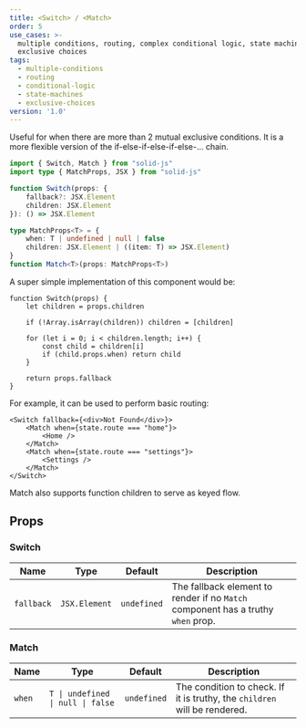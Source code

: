 ```yaml
---
title: <Switch> / <Match>
order: 5
use_cases: >-
  multiple conditions, routing, complex conditional logic, state machines,
  exclusive choices
tags:
  - multiple-conditions
  - routing
  - conditional-logic
  - state-machines
  - exclusive-choices
version: '1.0'
---
```


Useful for when there are more than 2 mutual exclusive conditions. It is a more flexible version of the if-else-if-else-if-else-... chain.

```ts
import { Switch, Match } from "solid-js"
import type { MatchProps, JSX } from "solid-js"

function Switch(props: {
	fallback?: JSX.Element
	children: JSX.Element
}): () => JSX.Element

type MatchProps<T> = {
	when: T | undefined | null | false
	children: JSX.Element | ((item: T) => JSX.Element)
}
function Match<T>(props: MatchProps<T>)
```

A super simple implementation of this component would be:

```tsx
function Switch(props) {
	let children = props.children

	if (!Array.isArray(children)) children = [children]

	for (let i = 0; i < children.length; i++) {
		const child = children[i]
		if (child.props.when) return child
	}

	return props.fallback
}
```

For example, it can be used to perform basic routing:

```tsx
<Switch fallback={<div>Not Found</div>}>
	<Match when={state.route === "home"}>
		<Home />
	</Match>
	<Match when={state.route === "settings"}>
		<Settings />
	</Match>
</Switch>
```

Match also supports function children to serve as keyed flow.

## Props

### Switch

| Name       | Type          | Default     | Description                                                                      |
| ---------- | ------------- | ----------- | -------------------------------------------------------------------------------- |
| `fallback` | `JSX.Element` | `undefined` | The fallback element to render if no `Match` component has a truthy `when` prop. |

### Match

| Name   | Type                              | Default     | Description                                                               |
| ------ | --------------------------------- | ----------- | ------------------------------------------------------------------------- |
| `when` | `T \| undefined \| null \| false` | `undefined` | The condition to check. If it is truthy, the `children` will be rendered. |

